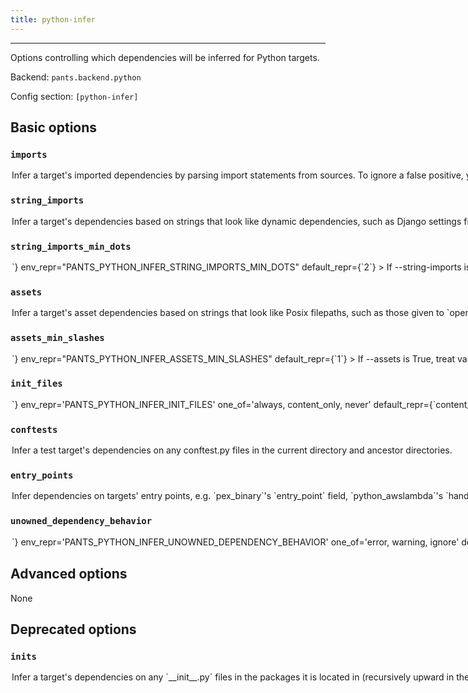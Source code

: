 ```yaml
---
title: python-infer
---
```



---

Options controlling which dependencies will be inferred for Python targets.

Backend: <span className="color--primary">`pants.backend.python`</span>

Config section: <span className="color--primary">`[python-infer]`</span>

<span className={styles.options}>

## Basic options

### `imports`

<Option
  cli_repr={`--[no-]python-infer-imports`}
  env_repr='PANTS_PYTHON_INFER_IMPORTS'
  default_repr={`True`}
>
Infer a target&#x27;s imported dependencies by parsing import statements from sources.

To ignore a false positive, you can either put `# pants: no-infer-dep` on the line of the import or put `!{bad_address}` in the `dependencies` field of your target.

</Option>

### `string_imports`

<Option
  cli_repr={`--[no-]python-infer-string-imports`}
  env_repr='PANTS_PYTHON_INFER_STRING_IMPORTS'
  default_repr={`False`}
>
Infer a target&#x27;s dependencies based on strings that look like dynamic dependencies, such as Django settings files expressing dependencies as strings.

To ignore a false positive, you can either put `# pants: no-infer-dep` on the line of the string or put `!{bad_address}` in the `dependencies` field of your target.

</Option>

### `string_imports_min_dots`

<Option
  cli_repr={`--python-infer-string-imports-min-dots=<int>`}
  env_repr="PANTS_PYTHON_INFER_STRING_IMPORTS_MIN_DOTS"
  default_repr={`2`}
>
  If --string-imports is True, treat valid-looking strings with at least this
  many dots in them as potential dynamic dependencies. E.g., `'foo.bar.Baz'`
  will be treated as a potential dependency if this option is set to 2 but not
  if set to 3.
</Option>

### `assets`

<Option
  cli_repr={`--[no-]python-infer-assets`}
  env_repr='PANTS_PYTHON_INFER_ASSETS'
  default_repr={`False`}
>
Infer a target&#x27;s asset dependencies based on strings that look like Posix filepaths, such as those given to `open` or `pkgutil.get_data`.

To ignore a false positive, you can either put `# pants: no-infer-dep` on the line of the string or put `!{bad_address}` in the `dependencies` field of your target.

</Option>

### `assets_min_slashes`

<Option
  cli_repr={`--python-infer-assets-min-slashes=<int>`}
  env_repr="PANTS_PYTHON_INFER_ASSETS_MIN_SLASHES"
  default_repr={`1`}
>
  If --assets is True, treat valid-looking strings with at least this many
  forward slash characters as potential assets. E.g. `'data/databases/prod.db'`
  will be treated as a potential candidate if this option is set to 2 but not to
  3.
</Option>

### `init_files`

<Option
  cli_repr={`--python-infer-init-files=<InitFilesInference>`}
  env_repr='PANTS_PYTHON_INFER_INIT_FILES'
  one_of='always, content_only, never'
  default_repr={`content_only`}
>
Infer a target&#x27;s dependencies on any `__init__.py` files in the packages it is located in (recursively upward in the directory structure).

Even if this is set to `never` or `content_only`, Pants will still always include any ancestor `__init__.py` files in the sandbox. Only, they will not be &quot;proper&quot; dependencies, e.g. they will not show up in `/home/josh/work/scie-pants/dist/scie-pants-linux-x86_64 dependencies` and their own dependencies will not be used.

By default, Pants only adds a &quot;proper&quot; dependency if there is content in the `__init__.py` file. This makes sure that dependencies are added when likely necessary to build, while also avoiding adding unnecessary dependencies. While accurate, those unnecessary dependencies can complicate setting metadata like the `interpreter_constraints` and `resolve` fields.

</Option>

### `conftests`

<Option
  cli_repr={`--[no-]python-infer-conftests`}
  env_repr="PANTS_PYTHON_INFER_CONFTESTS"
  default_repr={`True`}
>
  Infer a test target&#x27;s dependencies on any conftest.py files in the
  current directory and ancestor directories.
</Option>

### `entry_points`

<Option
  cli_repr={`--[no-]python-infer-entry-points`}
  env_repr="PANTS_PYTHON_INFER_ENTRY_POINTS"
  default_repr={`True`}
>
  Infer dependencies on targets&#x27; entry points, e.g. `pex_binary`&#x27;s
  `entry_point` field, `python_awslambda`&#x27;s `handler` field and
  `python_distribution`&#x27;s `entry_points` field.
</Option>

### `unowned_dependency_behavior`

<Option
  cli_repr={`--python-infer-unowned-dependency-behavior=<UnownedDependencyUsage>`}
  env_repr='PANTS_PYTHON_INFER_UNOWNED_DEPENDENCY_BEHAVIOR'
  one_of='error, warning, ignore'
  default_repr={`ignore`}
>
How to handle imports that don&#x27;t have an inferrable owner.

Usually when an import cannot be inferred, it represents an issue like Pants not being properly configured, e.g. targets not set up. Often, missing dependencies will result in confusing runtime errors like `ModuleNotFoundError`, so this option can be helpful to error more eagerly.

To ignore any false positives, either add `# pants: no-infer-dep` to the line of the import or put the import inside a `try: except ImportError:` block.

</Option>

## Advanced options

None

## Deprecated options

### `inits`

<Option
  cli_repr={`--[no-]python-infer-inits`}
  env_repr='PANTS_PYTHON_INFER_INITS'
  default_repr={`False`}
  removal_version='2.14.0.dev1'
  removal_hint={'Use the more powerful option `[python-infer].init_files`. For identical behavior, set to \'always\'. Otherwise, we recommend the default of `content_only` (simply delete the option `[python-infer].inits` to trigger the default).'}
>
Infer a target&#x27;s dependencies on any `__init__.py` files in the packages it is located in (recursively upward in the directory structure).

Even if this is disabled, Pants will still include any ancestor `__init__.py` files, only they will not be &#x27;proper&#x27; dependencies, e.g. they will not show up in `/home/josh/work/scie-pants/dist/scie-pants-linux-x86_64 dependencies` and their own dependencies will not be used.

If you have empty `__init__.py` files, it&#x27;s safe to leave this option off; otherwise, you should enable this option.

</Option>

</span>
